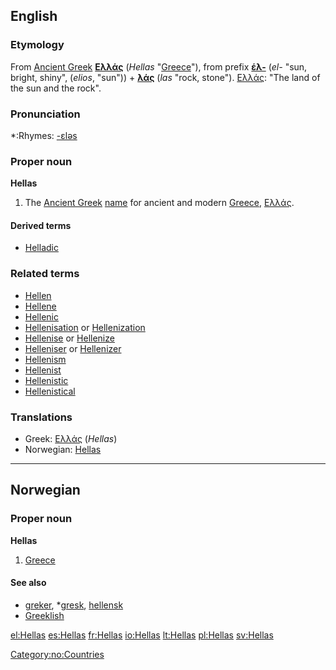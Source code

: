 ==English==

===Etymology===
From [[Ancient Greek]] '''[[Ελλάς]]''' (''Hellas'' "[[Greece]]"), from prefix '''[[έλ-]]''' (''el-'' "sun, bright, shiny", (''elios'', "sun")) + '''[[λάς]]''' (''las'' "rock, stone"). [[Ελλάς]]: "The land of the sun and the rock".

===Pronunciation===
*:Rhymes: [[Rhymes:English:-ɛləs|-ɛləs]]

===Proper noun===
'''Hellas'''

# The [[Ancient Greek]] [[name]] for ancient and modern [[Greece]], [[Ελλάς]].

====Derived terms====
*[[Helladic]]

===Related terms===
*[[Hellen]]
*[[Hellene]]
*[[Hellenic]]
*[[Hellenisation]] or [[Hellenization]]
*[[Hellenise]] or [[Hellenize]]
*[[Helleniser]] or [[Hellenizer]]
*[[Hellenism]]
*[[Hellenist]]
*[[Hellenistic]]
*[[Hellenistical]]

===Translations===
*Greek: [[Ελλάς]] (''Hellas'')
*Norwegian: [[Hellas]]

----

==Norwegian==

===Proper noun===
'''Hellas'''

# [[Greece]]

====See also====
*[[greker]], *[[gresk]], [[hellensk]]
*[[Greeklish]]

[[Category:no:Countries]]

[[el:Hellas]]
[[es:Hellas]]
[[fr:Hellas]]
[[io:Hellas]]
[[lt:Hellas]]
[[pl:Hellas]]
[[sv:Hellas]]